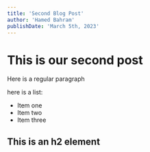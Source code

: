 ```yaml
---
title: 'Second Blog Post'
author: 'Hamed Bahram'
publishDate: 'March 5th, 2023'
---
```


# This is our second post

Here is a regular paragraph

here is a list:

- Item one
- Item two
- Item three

## This is an h2 element